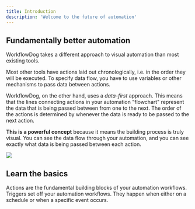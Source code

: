 ```yaml
---
title: Introduction
description: 'Welcome to the future of automation'
---
```


## Fundamentally better automation

WorkflowDog takes a different approach to visual automation than most existing tools.

Most other tools have actions laid out chronologically, i.e. in the order they will be executed. To specify data flow, you have to use variables or other mechanisms to pass data between actions.

WorkflowDog, on the other hand, uses a _data-first_ approach. This means that the lines connecting actions in your automation "flowchart" represent the data that is being passed between from one to the next. The order of the actions is determined by whenever the data is ready to be passed to the next action.

**This is a powerful concept** because it means the building process is truly visual. You can see the data flow through your automation, and you can see exactly what data is being passed between each action.


<Frame>
  <img src="/images/other-tools-comparison.webp" />
</Frame>

## Learn the basics

<CardGroup cols={2}>
  <Card
    title="Actions"
    icon="hammer"
    href="/essentials/nodes"
  >
    Actions are the fundamental building blocks of your automation workflows. 
  </Card>
  <Card
    title="Triggers"
    icon="bolt"
    href="/essentials/triggers"
  >
    Triggers set off your automation workflows. They happen when either on a schedule or when a specific event occurs.
  </Card>
</CardGroup>
